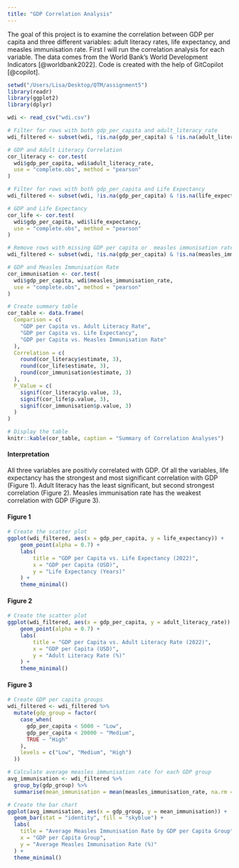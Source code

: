 ```yaml
---
title: "GDP Correlation Analysis"
---
```


The goal of this project is to examine the correlation between GDP per capita and three different variables: adult literacy rates, life expectancy, and measles immunisation rate. First I will run the correlation analysis for each variable. The data comes from the World Bank’s World Development Indicators [@worldbank2022]. Code is created with the help of GitCopilot [@copilot].

```r
setwd("/Users/Lisa/Desktop/QTM/assignment5")
library(readr)
library(ggplot2)
library(dplyr)

wdi <- read_csv("wdi.csv")

# Filter for rows with both gdp_per_capita and adult_literacy_rate
wdi_filtered <- subset(wdi, !is.na(gdp_per_capita) & !is.na(adult_literacy_rate))

# GDP and Adult Literacy Correlation
cor_literacy <- cor.test(
  wdi$gdp_per_capita, wdi$adult_literacy_rate,
  use = "complete.obs", method = "pearson"
)

# Filter for rows with both gdp_per_capita and Life Expectancy
wdi_filtered <- subset(wdi, !is.na(gdp_per_capita) & !is.na(life_expectancy))

# GDP and Life Expectancy
cor_life <- cor.test(
  wdi$gdp_per_capita, wdi$life_expectancy,
  use = "complete.obs", method = "pearson"
)

# Remove rows with missing GDP per capita or  measles immunisation rate data
wdi_filtered <- subset(wdi, !is.na(gdp_per_capita) & !is.na(measles_immunisation_rate))

# GDP and Measles Immunisation Rate
cor_immunisation <- cor.test(
  wdi$gdp_per_capita, wdi$measles_immunisation_rate,
  use = "complete.obs", method = "pearson"
)

# Create summary table
cor_table <- data.frame(
  Comparison = c(
    "GDP per Capita vs. Adult Literacy Rate",
    "GDP per Capita vs. Life Expectancy",
    "GDP per Capita vs. Measles Immunisation Rate"
  ),
  Correlation = c(
    round(cor_literacy$estimate, 3),
    round(cor_life$estimate, 3),
    round(cor_immunisation$estimate, 3)
  ),
  P_Value = c(
    signif(cor_literacy$p.value, 3),
    signif(cor_life$p.value, 3),
    signif(cor_immunisation$p.value, 3)
  )
)

# Display the table
knitr::kable(cor_table, caption = "Summary of Correlation Analyses")
```

#### Interpretation
All three variables are positivly correlated with GDP. Of all the variables, life expectancy has the strongest and most significant correlation with GDP (Figure 1). Adult literacy has the least significant, but second strongest correlation (Figure 2). Measles immunisation rate has the weakest correlation with GDP (Figure 3).

#### Figure 1
```r
# Create the scatter plot
ggplot(wdi_filtered, aes(x = gdp_per_capita, y = life_expectancy)) +
    geom_point(alpha = 0.7) +
    labs(
        title = "GDP per Capita vs. Life Expectancy (2022)",
        x = "GDP per Capita (USD)",
        y = "Life Expectancy (Years)"
    ) +
    theme_minimal()
```

#### Figure 2
```r
# Create the scatter plot
ggplot(wdi_filtered, aes(x = gdp_per_capita, y = adult_literacy_rate)) +
    geom_point(alpha = 0.7) +
    labs(
        title = "GDP per Capita vs. Adult Literacy Rate (2022)",
        x = "GDP per Capita (USD)",
        y = "Adult Literacy Rate (%)"
    ) +
    theme_minimal()
```

#### Figure 3
```r
# Create GDP per capita groups
wdi_filtered <- wdi_filtered %>%
  mutate(gdp_group = factor(
    case_when(
      gdp_per_capita < 5000 ~ "Low",
      gdp_per_capita < 20000 ~ "Medium",
      TRUE ~ "High"
    ),
    levels = c("Low", "Medium", "High")
  ))

# Calculate average measles immunisation rate for each GDP group
avg_immunisation <- wdi_filtered %>%
  group_by(gdp_group) %>%
  summarise(mean_immunisation = mean(measles_immunisation_rate, na.rm = TRUE))

# Create the bar chart
ggplot(avg_immunisation, aes(x = gdp_group, y = mean_immunisation)) +
  geom_bar(stat = "identity", fill = "skyblue") +
  labs(
    title = "Average Measles Immunisation Rate by GDP per Capita Group",
    x = "GDP per Capita Group",
    y = "Average Measles Immunisation Rate (%)"
  ) +
  theme_minimal()
```
